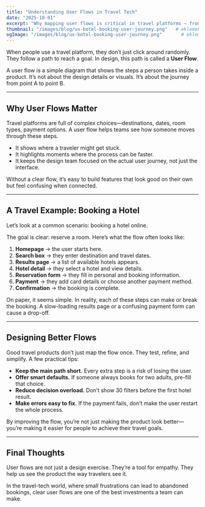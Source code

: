 ```yaml
---
title: "Understanding User Flows in Travel Tech"
date: "2025-10-01"
excerpt: "Why mapping user flows is critical in travel platforms — from hotel search to payment and beyond."
thumbnail: "/images/blog/ux-botel-booking-user-journey.png"   # eklemek istersen
ogImage: "/images/blog/ux-botel-booking-user-journey.png"       # eklemek istersen
---
```


When people use a travel platform, they don’t just click around randomly. They follow a path to reach a goal. In design, this path is called a **User Flow**.

A user flow is a simple diagram that shows the steps a person takes inside a product. It’s not about the design details or visuals. It’s about the journey from point A to point B.

---

## Why User Flows Matter

Travel platforms are full of complex choices—destinations, dates, room types, payment options. A user flow helps teams see how someone moves through these steps.

- It shows where a traveler might get stuck.  
- It highlights moments where the process can be faster.  
- It keeps the design team focused on the actual user journey, not just the interface.  

Without a clear flow, it’s easy to build features that look good on their own but feel confusing when connected.

---

## A Travel Example: Booking a Hotel

Let’s look at a common scenario: booking a hotel online.

The goal is clear: reserve a room. Here’s what the flow often looks like:

1. **Homepage** → the user starts here.  
2. **Search box** → they enter destination and travel dates.  
3. **Results page** → a list of available hotels appears.  
4. **Hotel detail** → they select a hotel and view details.  
5. **Reservation form** → they fill in personal and booking information.  
6. **Payment** → they add card details or choose another payment method.  
7. **Confirmation** → the booking is complete.  

On paper, it seems simple. In reality, each of these steps can make or break the booking. A slow-loading results page or a confusing payment form can cause a drop-off.

---

## Designing Better Flows

Good travel products don’t just map the flow once. They test, refine, and simplify. A few practical tips:

- **Keep the main path short.** Every extra step is a risk of losing the user.  
- **Offer smart defaults.** If someone always books for two adults, pre-fill that choice.  
- **Reduce decision overload.** Don’t show 30 filters before the first hotel result.  
- **Make errors easy to fix.** If the payment fails, don’t make the user restart the whole process.  

By improving the flow, you’re not just making the product look better—you’re making it easier for people to achieve their travel goals.

---

## Final Thoughts

User flows are not just a design exercise. They’re a tool for empathy. They help us see the product the way travelers see it.

In the travel-tech world, where small frustrations can lead to abandoned bookings, clear user flows are one of the best investments a team can make.